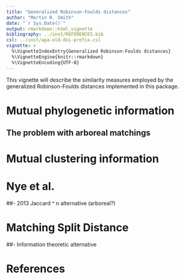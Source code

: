 ```yaml
---
title: "Generalized Robinson-Foulds distances"
author: "Martin R. Smith"
date: "`r Sys.Date()`"
output: rmarkdown::html_vignette
bibliography: ../inst/REFERENCES.bib
csl: ../inst/apa-old-doi-prefix.csl
vignette: >
  %\VignetteIndexEntry{Generalized Robinson-Foulds distances}
  %\VignetteEngine{knitr::rmarkdown}
  %\VignetteEncoding{UTF-8}
---
```


This vignette will describe the similarity measures employed by the 
generalized Robinson-Foulds distances implemented in this package.

# Mutual phylogenetic information

## The problem with arboreal matchings

# Mutual clustering information

# Nye et al.

##- 2013 Jaccard ^ n alternative (arboreal?)

# Matching Split Distance

##- Information theoretic alternative

# References